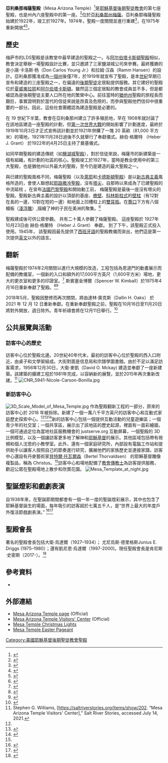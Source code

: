 {{Infobox religious building
| 名字 = 亞利桑那州梅薩聖殿
| 圖片 = Mesa Temple.jpg
| 圖片說明 = Mesa Arizona Temple
| 地圖 =
| 地圖尺寸 =
| 地圖說明 =
| 坐標 = {{coord|33|24|46.4|N|111|49|10.5|W|type:landmark_region:US|display=title}}
| 宗教 = [[基督教|基督教]]
| 位置 =
| 神 =
| 宗教禮儀 =
| 派別 = [[耶穌基督後期聖徒教會|耶穌基督後期聖徒教會]]
| 節日 =
| 小區 =
| 分區 =
| 基層政權 = [[梅薩_(亞利桑那州)|梅薩]]
| 區 =
| 領地 =
| 地方行政區 =
| 州 = [[亞利桑那州|亞利桑那州]]
| 省 =
| 地區 =
| 國家 = [[美國|美國]]
| 行政 =
| 開光年份 =
| 狀態 =
| 傳統稱號 =
| 所有者 =
| 領導 =
| 婆多羅迦 =
| 主保聖人 =
| 官方網站 =
| 建築師 =
| 建築類型 =
| 建築風格 = [[新古典主義建築|新古典式]]
| 建築材料 =
| 建立者 =
| 資助者 =
| 總承包商 =
| 建立日期 =
| 奠基 = 1922年4月25日由禧伯·郭會長主待
| 竣工 = 1927年10月23日至26日由禧伯·郭會長奉獻
| 建設成本 =
| 毀壞 =
| 正立面朝向 =
| 容納人數 =
| 長度 =
| 寬度 =
| 中殿寬度 =
| 內部面積 = 10583平方公尺
| 最高高度 =
| 穹頂 =
| 外穹頂高度 =
| 內穹頂高度 =
| 外穹頂直徑 =
| 內穹頂直徑 =
| 宣禮塔 =
| 宣禮塔高度 =
| 尖塔 =
| 尖塔高度 = 
| 場地面積 = 8.1公頃
| 寺廟 =
| 紀念碑 =
| 神社 =
| 碑銘 =
| 海拔 =
| 官方名稱1 =
| 類型1 =
| 標準1 =
| 指定日期1 =
| 父列表1 =
| 參考編號1 =
| 官方名稱2 =
| 類型2 =
| 標準2 =
| 指定日期2 =
| 父列表2 = 
| 參考編號2 = 7
}}

'''亞利桑那梅薩聖殿'''（Mesa Arizona Temple）<ref>{{citation |url= http://www.azcentral.com/community/mesa/articles/2009/09/22/20090922mr-gntemple0927asf.html |title= Mesa temple is a big draw |first= David M. |last= Brown |date= September 27, 2009 |newspaper= [[The_Arizona_Republic|The Arizona Republic]] }}</ref>是[[耶穌基督後期聖徒教會|耶穌基督後期聖徒教會]]的第七座聖殿，也是州內六座聖殿中的第一座。<ref>{{cite news | title = Mesa Arizona Temple | author = The Church News Department Staff | url = http://www.ldschurchnewsarchive.com/temples/68/Mesa-Arizona.html | archive-url = https://web.archive.org/web/20140506131510/http://www.ldschurchnewsarchive.com/temples/68/Mesa-Arizona.html | url-status = dead | archive-date = May 6, 2014 | newspaper = Church News | publisher = The Church of Jesus Christ of Latter-Day Saints | accessdate = January 11, 2011 }}</ref>位於[[亞利桑那州|亞利桑那州]][[梅薩_(亞利桑那州)|梅薩]]。亞利桑那梅薩聖殿始建於1922年，竣工於1927年。1974年，聖殿一度關閉並進行重建<ref>{{citation |url=http://www.ldschurchtemples.com/mesa |title=Mesa Arizona Temple |work=LDSChurchTemples.com |accessdate=2012-10-09 |deadurl=yes |archiveurl=https://web.archive.org/web/20121025184805/http://www.ldschurchtemples.com/mesa/ |archivedate=2012-10-25 }}</ref>，在1975年重新開放<ref>{{citation |url= http://www.lds.org/ensign/1975/06/news-of-the-church/president-kimball-rededicates-arizona-temple |contribution= President Kimball Rededicates Arizona Temple |title= News of the Church |journal= [[Ensign_(LDS_magazine)|Ensign]] |date= June 1975 |accessdate= 2016-04-20 |archive-date= 2015-10-22 |archive-url= https://web.archive.org/web/20151022000918/https://www.lds.org/ensign/1975/06/news-of-the-church/president-kimball-rededicates-arizona-temple |dead-url= no }}</ref><ref>{{Citation |url= http://www.ldschurchnewsarchive.com/articles/61726/Mesa-Arizona-Temple-We-praise-Thy-Holy-Name-our-Beloved-Father.html |title= We praise Thy Holy Name, our Beloved Father |date= April 19, 1975 |newspaper= [[Church_News|Church News]] |access-date= 2016-04-20 |archive-url= https://web.archive.org/web/20160304051013/http://www.ldschurchnewsarchive.com/articles/61726/Mesa-Arizona-Temple-We-praise-Thy-Holy-Name-our-Beloved-Father.html |archive-date= 2016-03-04 |dead-url= yes }}</ref>。

== 歷史 ==
梅萨市的LDS聖殿是该教堂中最早建造的聖殿之一。与[[艾伯塔省卡德斯頓聖殿|阿尔伯塔卡斯頓聖殿]]相似，教會決定舉辦一場聖殿設計比賽，並只邀請了三家鹽湖城公司來參賽。最終獲勝的是小唐·卡洛斯·杨（Don Carlos Young Jr.）和拉姆·汉森（Ramm Hansen）的設計。亞利桑那獲准成為[[按加入聯邦日期排列的美國州份列表|一個州]]後僅7年，於1919年就宣布了聖殿，是本[[世紀|世紀]]早期已宣布和建造的三座聖殿之一，在偏遠的[[摩爾門教徒|後期聖徒]]定居點提供服務。其它建好的聖殿位於[[夏威夷|夏威夷]][[拉耶|拉耶]]和[[阿尔伯塔|阿尔伯塔]][[卡斯頓|卡斯頓]]。雖然這三個定居點的教會成員並不多，但是都被認為是後期聖徒主要人口所在地的繁榮中心。前往當時的[[猶他州|猶他州]]聖殿的旅程長而艱巨，事實證明對於當代的信徒來說是昂貴及危險的，而參與聖殿他們信仰中很重要的一部分。因此，這些社會團體認為建造聖殿是必要的。 

在 19 世紀下半葉，教會在亞利桑那州建立了許多殖民地，早在 1908年就討論了在該地區建造一座聖殿的計劃，但[[第一次世界大戰|第一次世界大戰]]的開始影響了計劃進度，最終於1919年10月3日才正式宣佈該計劃並於1921年併購了一塊 20 英畝（81,000 平方米）的場地，1921年11月28日過後不久就舉行了奉獻儀式。赫伯·格蘭特 （Heber J. Grant） 於1922年的4月25日主持了奠基儀式。

如同早期聖殿的建造傳統（如[[盐湖城圣殿|鹽湖城聖殿]]），對於信徒來說，梅薩市的新建築是一個有組織，有計劃的社區的核心。聖殿竣工於1927年，當時是教会使用中的第三大聖殿，也是猶他州以外最大的聖殿，至今仍是建造的最大聖殿之一。

與已建的聖殿風格不同，梅薩聖殿（以及[[夏威夷州萊以耶聖殿|萊耶]]和[[艾伯塔省卡德斯頓聖殿|卡德斯頓聖殿]]）是以[[新古典主义建筑|新古典主義]]風格所造的，會使人聯想起[[耶路撒冷聖殿|耶路撒冷聖殿]]，沒有[[尖頂|塔尖]]，自那時以來成為了已建聖殿的中流砥柱 。在宣布[[法國巴黎聖殿|法國巴黎聖殿]]和開始動工前， 梅薩聖殿是最後一座沒有塔尖的聖殿。聖殿新古典主義的設計以頂部的基座、[[飾帶_(建築)|檐壁]]、[[科林斯柱式|科林斯柱式]]的[[壁柱|壁柱]]（有12對在長的一邊，10對在短的一邊）和地面上凹槽柱上的[[双耳瓶|雙耳瓶]]。在[[簷口|簷口]]下方有八個楣板（[[浮雕|淺浮雕]]）,描繪了神的子民在美洲的聚集。<ref>{{Cite web |url=https://www.churchofjesuschrist.org/study/ensign/2003/10/mesa-arizona-temple-the-gathering-of-israel?lang=eng |title=The Church of Jesus Christ of Latter-day Saints |access-date=2021-07-30 |archive-date=2021-07-30 |archive-url=https://web.archive.org/web/20210730010047/https://www.churchofjesuschrist.org/study/ensign/2003/10/mesa-arizona-temple-the-gathering-of-israel?lang=eng }}</ref>

聖殿建成後可供公眾參觀。 共有二十萬人參觀了梅薩聖殿。 這座聖殿於 1927年10月23日由 赫伯·格蘭特 （Heber J. Grant） 奉獻。 到了下午，該聖殿正式投入使用。1945年， 該聖殿因最先提供了[[西班牙語|西班牙語]]的聖殿教儀而突出，他們這是第一次提供[[英文|英文]]以外的語言。

== 翻新 ==
梅薩聖殿於1974年2月關閉以進行大規模的改造，工程包括為恩道門的動畫展示而配備的教儀室，一個新的入口和額外的17,000平方英尺（1,600平方米）場地，更大的更衣室和更多的印證室。<ref>{{citation |url= https://churchofjesuschristtemples.org/mesa-arizona-temple/ |title= Mesa Arizona Temple |work= ChurchofJesusChristTemples.org |accessdate= October 9, 2012 |archive-date= 2021-07-30 |archive-url= https://web.archive.org/web/20210730142153/https://churchofjesuschristtemples.org/mesa-arizona-temple/ }}</ref>  斯賓塞金博爾（Spencer W. Kimball）於1975年4月16日重新奉獻了聖殿。<ref>{{citation |url= https://www.churchofjesuschrist.org/study/ensign/1975/06/news-of-the-church/president-kimball-rededicates-arizona-temple?lang=eng |title= President Kimball Rededicates Arizona Temple |journal= [[Ensign_(LDS_magazine)|Ensign]] |date= June 1975 |accessdate= 2021-07-30 |archive-date= 2021-07-30 |archive-url= https://web.archive.org/web/20210730145735/https://www.churchofjesuschrist.org/study/ensign/1975/06/news-of-the-church/president-kimball-rededicates-arizona-temple?lang=eng }}</ref><ref>{{Citation |url= https://www.thechurchnews.com/archive/1975-04-19/mesa-arizona-temple-we-praise-thy-holy-name-our-beloved-father-37826 |title= We praise Thy Holy Name, our Beloved Father |date= April 19, 1975 |newspaper= [[Church_News|Church News]] }}</ref>

2018年5月，聖殿因整修而再次關閉，將由達林·奧克斯（Dallin H. Oaks） 於 2021 年 12 月 12 日重新奉獻。在重新奉獻聖殿之前，聖殿在10月16日至11月20日將對外開放，週日除外。青年祈禱會將在12月11日舉行。<ref>{{Cite web|date=2021-06-25|title=Mesa Arizona Temple to Be Rededicated|url=http://newsroom.churchofjesuschrist.org/article/mesa-arizona-temple-to-be-rededicated|access-date=2021-07-03|website=newsroom.churchofjesuschrist.org|language=en|archive-date=2021-07-11|archive-url=https://web.archive.org/web/20210711211420/https://newsroom.churchofjesuschrist.org/article/mesa-arizona-temple-to-be-rededicated}}</ref>

== 公共展覽與活動 ==
=== 訪客中心的歷史 ===
訪客中心位於聖殿北邊。20世紀40年代末，最初的訪客中心位於聖殿的西入口附近，由桌子和文學架組成。大街對面是信息局和宗譜學圖書館。由於不足以滿足訪客需求，1956年12月30日，大衛·麥凱（David O. Mckay) 建造並奉獻了一座新建築。該建築的擴建工程於1981年完成，以容納新的展覽，並於2015年再次重新改建。<ref name=":0">Stephen G. Williams, [https://saltriverstories.org/items/show/202. “Mesa Arizona Temple Visitors' Center],” Salt River Stories, accessed July 14, 2021.</ref>
[[File:CNR_5941-Nicole-Carson-Bonilla.jpg|thumb]]

=== 新訪客中心 ===
[[File:3D_Scale_Model_of_Mesa_Temple.jpg|left]]
作為聖殿翻新工程的一部分，原來的訪客中心於 2018 年被拆除。新建了一個一萬八千平方英尺的訪客中心和互動式家庭歷史探索中心。<ref name=":0" /><ref>{{Cite web|date=May 31, 2018|title=Redevelopment Plans Announced for Area Near Mesa Arizona Temple|url=https://newsroom.churchofjesuschrist.org/article/redevelopment-plans-announced-near-mesa-arizona-temple|url-status=live|access-date=July 14, 2021|website=Church of Jesus Christ of Latter-day Saints|archive-date=2021-07-14|archive-url=https://web.archive.org/web/20210714213155/https://newsroom.churchofjesuschrist.org/article/redevelopment-plans-announced-near-mesa-arizona-temple}}</ref><ref name=":1">{{Cite web|date=May 17, 2018|title=“Refresh” of Mesa Temple and Grounds to Include Replacement of Visitors’ Center|url=https://www.churchofjesuschrist.org/church/news/refresh-of-mesa-temple-and-grounds-to-include-replacement-of-visitors-center?lang=eng|url-status=live|access-date=July 14, 2021|website=Church of Jesus Christ of Latter-day Saints|archive-date=2021-07-17|archive-url=https://web.archive.org/web/20210717015116/https://www.churchofjesuschrist.org/church/news/refresh-of-mesa-temple-and-grounds-to-include-replacement-of-visitors-center?lang=eng}}</ref>新的訪客中心包括一個提供互動活動的兒童遊樂區；一個青少年的社交室；一個共享區，展示出了該地區的歷史起源，裡面有一面彩繪牆，一個可通過定位為當地社區服務機會的 justserve.org 互動屏幕，一個聖殿的 3D 比例模型，以及一個讓訪客更多地了解神和[[耶穌基督|耶穌基督]]的展示。其他區域包括帶有視頻和個人沈思的小教學室。此外，還有一個家庭研究所，內部設有電腦工作站和提供助手以讓客人按照自己的節奏進行研究，擴展他們的家族歷史並連接家譜。訪客中心還設有丹麥藝術家[[贝特尔·托瓦尔森|貝特爾·托瓦爾森]]（Bertel Thorvaldsen） 的耶穌基督雕像複製品，稱為 Christus。<ref name=":0" />訪客中心和場地配備了[[傳教士_(耶穌基督後期聖徒教會)|教會傳教士]]為訪客提供服務，歡迎公眾在聖殿場地上散步和欣賞花園。
[[File:Mesa_Template_at_night.jpg|thumb]]
== 聖誕燈彩和戲劇表演 ==
自1938年來，在聖誕節期間都會有一個一年一度的聖誕燈彩展示，其中也包含了耶穌基督誕生的場面，每年吸引的訪客超於七萬五千人，是“世界上最大的年度戶外復活節戲劇表演。” <ref name="BW">{{citation |url= http://www.thefreelibrary.com/World%27s+Largest+Annual+Outdoor+Easter+Pageant+Draws+Crowds+Topping...-a0129979572 |title= World's Largest Annual Outdoor Easter Pageant Draws Crowds Topping 150,000 During 10-Day Run |publisher= [[Business_Wire|Business Wire]] |date= March 9, 2005 |accessdate= October 9, 2012 |archive-date= 2017-09-10 |archive-url= https://web.archive.org/web/20170910125522/https://www.thefreelibrary.com/World%27s+Largest+Annual+Outdoor+Easter+Pageant+Draws+Crowds+Topping...-a0129979572 }}</ref><ref name="EVT">{{citation |url= http://www.eastvalleytribune.com/get_out/article_2a9e847e-9dae-5aa2-923b-66621fd1cc10.html |title= Mesa Mormon temple prepares for Easter pageant |newspaper= [[East_Valley_Tribune|East Valley Tribune]] |date= March 24, 2007 |first= Lawn |last= Griffiths |accessdate= October 9, 2012 |archive-date= 2021-07-30 |archive-url= https://web.archive.org/web/20210730142157/https://www.eastvalleytribune.com/get_out/article_2a9e847e-9dae-5aa2-923b-66621fd1cc10.html }}</ref>

== 聖殿會長 ==
著名的聖殿會長包括大衛·烏達爾（1927–1934）； 尤尼烏斯·德里格斯Junius E. Driggs (1975–1980）；還有凱尼恩·烏達爾（1997-2000)。現任聖殿會長是肯尼斯·史密斯（2017-）。<ref>{{cite web |author1=Rick Satterfield |title=Mesa Arizona Temple Presidents |url=https://churchofjesuschristtemples.org/mesa-arizona-temple/presidents/ |website=ChurchofJesusChristTemples.org |accessdate=July 29, 2021 |archive-date=2021-07-30 |archive-url=https://web.archive.org/web/20210730145143/https://churchofjesuschristtemples.org/mesa-arizona-temple/presidents/ }}</ref>

==參考資料==
{{Reflist}}
* {{citation |first= J. W. |last= Lesueur |title= The Arizona Temple |journal= [[Improvement_Era|Improvement Era]] |date=October 1927 |volume= 30 |issue= 12 |pages= 1062–1072 |url= http://archive.org/details/improvementera30012unse }}
==外部連結==
{{Commons category|Mesa Arizona Temple}}
* [http://www.lds.org/church/temples/mesa-arizona Mesa Arizona Temple page] {{Wayback|url=http://www.lds.org/church/temples/mesa-arizona |date=20151022000914 }} (Official)
* [http://www.lds.org/locations/mesa-arizona-temple-visitors-center Mesa Arizona Temple Visitors' Center] {{Wayback|url=http://www.lds.org/locations/mesa-arizona-temple-visitors-center |date=20151022000923 }} (Official)
* [https://web.archive.org/web/20100217175352/http://www.mesatemplechristmas.com/ Mesa Temple Christmas Lights]
* [https://web.archive.org/web/20160425212018/http://easterpageant.org/ Mesa Temple Easter Pageant]

{{耶穌基督後期聖徒教會聖殿}}

[[Category:美國耶穌基督後期聖徒教會聖殿|Category:美國耶穌基督後期聖徒教會聖殿]]